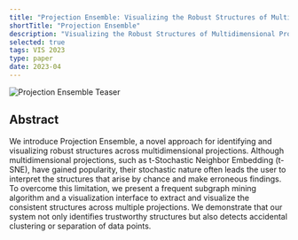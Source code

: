 ```yaml
---
title: "Projection Ensemble: Visualizing the Robust Structures of Multidimensional Projections"
shortTitle: "Projection Ensemble"
description: "Visualizing the Robust Structures of Multidimensional Projections"
selected: true
tags: VIS 2023
type: paper
date: 2023-04
---
```


![Projection Ensemble Teaser](/assets/projectionensemble.png)

## Abstract

We introduce Projection Ensemble, a novel approach for identifying and visualizing robust structures across multidimensional projections. Although multidimensional projections, such as t-Stochastic Neighbor Embedding (t-SNE), have gained popularity, their stochastic nature often leads the user to interpret the structures that arise by chance and make erroneous findings. To overcome this limitation, we present a frequent subgraph mining algorithm and a visualization interface to extract and visualize the consistent structures across multiple projections. We demonstrate that our system not only identifies trustworthy structures but also detects accidental clustering or separation of data points.
